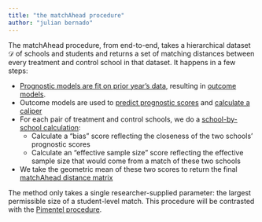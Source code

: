 ```yaml
---
title: "the matchAhead procedure"
author: "julian bernado"
---
```


The matchAhead procedure, from end-to-end, takes a hierarchical dataset $\mathcal{D}$ of schools and students and returns a set of matching distances between every treatment and control school in that dataset. It happens in a few steps:  

- [Prognostic models are fit on prior year's data](model_fitting), resulting in [outcome models](outcome_models).
- Outcome models are used to [predict prognostic scores](progscores) and [calculate a caliper](caliper)
- For each pair of treatment and control schools, we do a [school-by-school calculation](schoolbyschool):
  - Calculate a "bias" score reflecting the closeness of the two schools' prognostic scores
  - Calculate an "effective sample size" score reflecting the effective sample size that would come from a match of these two schools
- We take the geometric mean of these two scores to return the final [matchAhead distance matrix](matchAhead_distances)

The method only takes a single researcher-supplied parameter: the largest permissible size of a student-level match. This procedure will be contrasted with the [Pimentel procedure](pimentel). 